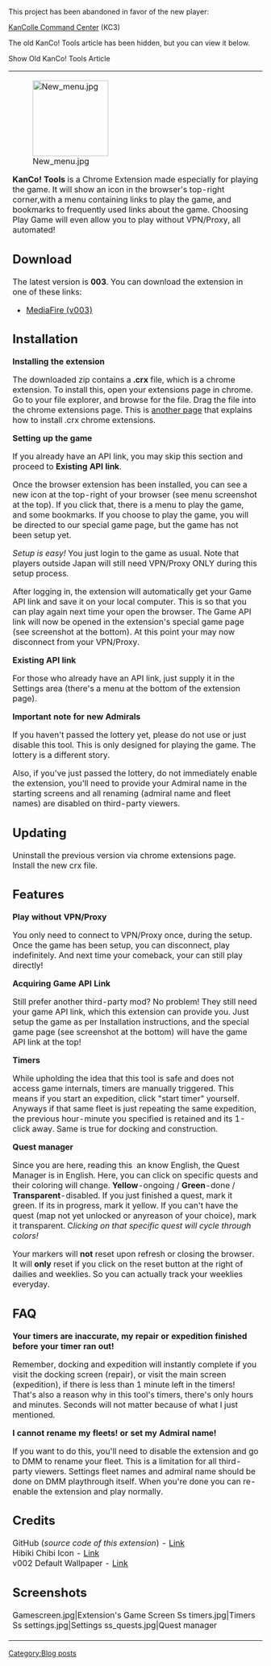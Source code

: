 This project has been abandoned in favor of the new player:

[[User_blog:Dragonjet/KanColle_Command_Center|KanColle Command Center]] (KC3)

The old KanCo! Tools article has been hidden, but you can view it below.
<div class="mw-customtoggle-myTable wikia-menu-button">Show Old KanCo! Tools Article</div>

{| class="mw-collapsible mw-collapsed mw-expanded wikitable" id="mw-customcollapsible-myTable"
|-
|
[[File:New_menu.jpg|right|150px]]

'''KanCo! Tools''' is a Chrome Extension made especially for playing the game. It will show an icon in the browser's top-right corner,with a menu containing links to play the game, and bookmarks to frequently used links about the game. Choosing Play Game will even allow you to play without VPN/Proxy, all automated!

==Download==

The latest version is '''003'''. You can download the extension in one of these links:

*[http://www.mediafire.com/download/ec40ysoiqd39ztd/kancotools_003.zip MediaFire (v003)]

==Installation==
'''Installing the extension'''

The downloaded zip contains a '''.crx''' file, which is a chrome extension. To install this, open your extensions page in chrome. Go to your file explorer, and browse for the file. Drag the file into the chrome extensions page. This is [http://www.howtogeek.com/120743/how-to-install-extensions-from-outside-the-chrome-web-store/ another page] that explains how to install .crx chrome extensions.

'''Setting up the game'''

If you already have an API link, you may skip this section and proceed to '''Existing API link'''.

Once the browser extension has been installed, you can see a new icon at the top-right of your browser (see menu screenshot at the top). If you click that, there is a menu to play the game, and some bookmarks. If you choose to play the game, you will be directed to our special game page, but the game has not been setup yet.

''Setup is easy!'' You just login to the game as usual. Note that players outside Japan will still need VPN/Proxy ONLY during this setup process.

After logging in, the extension will automatically get your Game API link and save it on your local computer. This is so that you can play again next time your open the browser. The Game API link will now be opened in the extension's special game page (see screenshot at the bottom). At this point your may now disconnect from your VPN/Proxy.

'''Existing API link'''

For those who already have an API link, just supply it in the Settings area (there's a menu at the bottom of the extension page).

'''Important note for new Admirals'''

If you haven't passed the lottery yet, please do not use or just disable this tool. This is only designed for playing the game. The lottery is a different story.

Also, if you've just passed the lottery, do not immediately enable the extension, you'll need to provide your Admiral name in the starting screens and all renaming (admiral name and fleet names) are disabled on third-party viewers.

==Updating==
Uninstall the previous version via chrome extensions page. Install the new crx file.

==Features==
'''Play without VPN/Proxy'''

You only need to connect to VPN/Proxy once, during the setup. Once the game has been setup, you can disconnect, play indefinitely. And next time your comeback, your can still play directly!

'''Acquiring Game API Link'''

Still prefer another third-party mod? No problem! They still need your game API link, which this extension can provide you. Just setup the game as per Installation instructions, and the special game page (see screenshot at the bottom) will have the game API link at the top!

'''Timers'''

While upholding the idea that this tool is safe and does not access game internals, timers are manually triggered. This means if you start an expedition, click "start timer" yourself. Anyways if that same fleet is just repeating the same expedition, the previous hour-minute you specified is retained and its 1-click away. Same is true for docking and construction.

'''Quest manager'''

Since you are here, reading this  an know English, the Quest Manager is in English. Here, you can click on specific quests and their coloring will change. '''Yellow'''-ongoing / '''Green'''-done / '''Transparent'''-disabled. If you just finished a quest, mark it green. If its in progress, mark it yellow. If you can't have the quest (map not yet unlocked or anyreason of your choice), mark it transparent. C''licking on that specific quest will cycle through colors!''

Your markers will '''not''' reset upon refresh or closing the browser. It will '''only''' reset if you click on the reset button at the right of dailies and weeklies. So you can actually track your weeklies everyday.

==FAQ==
'''Your timers are inaccurate, my repair or expedition finished before your timer ran out!'''

Remember, docking and expedition will instantly complete if you visit the docking screen (repair), or visit the main screen (expedition), if there is less than 1 minute left in the timers! That's also a reason why in this tool's timers, there's only hours and minutes. Seconds will not matter because of what I just mentioned.

'''I cannot rename my fleets! or set my Admiral name!'''

If you want to do this, you'll need to disable the extension and go to DMM to rename your fleet. This is a limitation for all third-party viewers. Settings fleet names and admiral name should be done on DMM playthrough itself. When you're done you can re-enable the extension and play normally.

==Credits==
GitHub (<em>source code of this extension</em>) - [https://github.com/dragonjet/kancotools Link]<br />
Hibiki Chibi Icon - [http://hoshiusagi.deviantart.com/art/KanColle-Hibiki-406107023 Link]<br />
v002 Default Wallpaper - [http://www.wallpaperup.com/156797/kantai_collection_blood_cus-tom_isuzu_(kancolle)_kantai_collection_twintails.html Link]

==Screenshots==
<gallery orientation="square">
Gamescreen.jpg|Extension's Game Screen
Ss timers.jpg|Timers
Ss settings.jpg|Settings
ss_quests.jpg|Quest manager
</gallery>
|}
[[Category:Blog posts]]